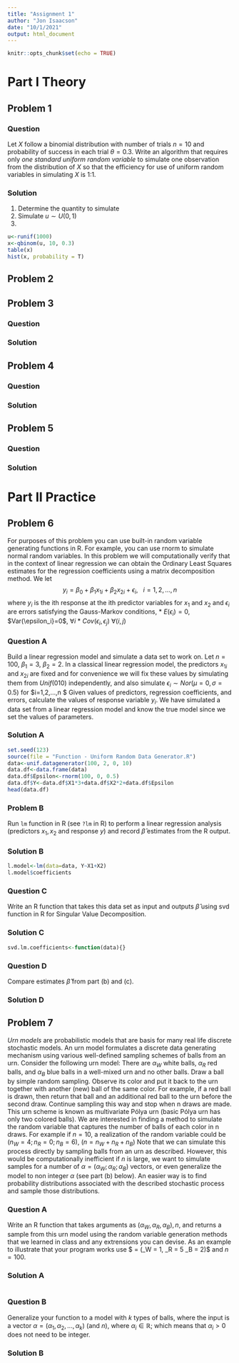 ```yaml
---
title: "Assignment 1"
author: "Jon Isaacson"
date: "10/1/2021"
output: html_document
---
```


```r
knitr::opts_chunk$set(echo = TRUE)
```

# Part I Theory

## Problem 1
### Question
Let $X$ follow a binomial distribution with number of trials $n = 10$ and probability of success in each trial $\theta = 0.3$. Write an algorithm that requires only *one standard uniform random variable* to simulate one observation from the distribution of $X$ so that the efficiency for use of uniform random variables in simulating $X$ is 1:1.

### Solution

1. Determine the quantity to simulate 
2. Simulate $u \sim U(0,1)$
3. 

``` r
u<-runif(1000)
x<-qbinom(u, 10, 0.3)
table(x)
hist(x, probability = T)

```

## Problem 2



## Problem 3
### Question

### Solution



## Problem 4
### Question
### Solution

## Problem 5
### Question
### Solution

# Part II Practice

## Problem 6
For purposes of this problem you can use built-in random variable generating functions in R. For example, you can use rnorm to simulate normal random variables. In this problem we will computationally verify that in the context of linear regression we can obtain the Ordinary Least Squares estimates for the regression coefficients using a matrix decomposition method. We let
$$y_i=\beta_0+\beta_1x_{1i}+\beta_2x_{2i}+\epsilon_i,~~~i=1,2,...,n$$
where $y_i$ is the ith response at the ith predictor variables for $x_1$ and $x_2$ and $\epsilon_i$ are errors satisfying the Gauss-Markov conditions,
* $E(\epsilon_i)=0$, $Var(\epsilon_i}=0$, $\forall i$
* $Cov(\epsilon_i,\epsilon_j)$ $\forall (i,j)$

### Question A
Build a linear regression model and simulate a data set to work on. Let $n = 100,~\beta_1 = 3,~\beta_2 = 2$. In a classical linear regression model, the predictors $x_{1i}$ and $x_{2i}$ are fixed and for convenience we will fix these values by simulating them from $Unif(0 10)$ independently, and also simulate $\epsilon_i\sim Nor(\mu=0,\sigma=0.5)$ for $i=1,2,...,n $ Given values of predictors, regression coefficients, and errors, calculate the values of response variable $y_i$. We have simulated a data set from a linear regression model and know the true model since we set the values of parameters.

### Solution A
```r
set.seed(123)
source(file = "Function - Uniform Random Data Generator.R")
data<-unif.datagenerator(100, 2, 0, 10)
data.df<-data.frame(data)
data.df$Epsilon<-rnorm(100, 0, 0.5)
data.df$Y<-data.df$X1*3+data.df$X2*2+data.df$Epsilon
head(data.df)
```

### Problem B
Run `lm` function in R (see `?lm` in R) to perform a linear regression analysis (predictors $x_1, x_2$ and response $y$) and record $\hat\beta$ estimates from the R output.

### Solution B
```r
l.model<-lm(data=data, Y~X1+X2)
l.model$coefficients
```

### Question C
Write an R function that takes this data set as input and outputs $\hat\beta$ using svd function in R for Singular Value Decomposition.

### Solution C
```r
svd.lm.coefficients<-function(data){}
```

### Question D
Compare estimates $\hat\beta$ from part (b) and (c).

### Solution D

## Problem 7
*Urn models* are probabilistic models that are basis for many real life discrete stochastic models. An urn model formulates a discrete data generating mechanism using various well-defined sampling schemes of balls from an urn.
  Consider the following urn model: There are $\alpha_W$ white balls, $\alpha_R$ red balls, and $\alpha_B$ blue balls in a well-mixed urn and no other balls. Draw a ball by simple random sampling. Observe its color and put it back to the urn together with another (new) ball of the same color. For example, if a red ball is drawn, then return that ball and an additional red ball to the urn before the second draw. Continue sampling this way and stop when n draws are made. This urn scheme is known as multivariate Pólya urn (basic Pólya urn has only two colored balls).
  We are interested in finding a method to simulate the random variable that captures
the number of balls of each color in n draws. For example if $n = 10$, a
realization of the random variable could be $(n_W = 4; n_R = 0; n_B = 6)$, $(n = n_W + n_R + n_B)$ Note that we can simulate this process directly by sampling balls
from an urn as described. However, this would be computationally inefficient if $n$
is large, we want to simulate samples for a number of $\alpha = (\alpha_W; \alpha_R; \alpha_B)$ vectors, or even generalize the model to non integer $\alpha$ (see part (b) below). An easier way is to find probability distributions associated with the described stochastic process and sample those distributions. 

### Question A
Write an R function that takes arguments as $(\alpha_W, \alpha_R, \alpha_B), n$, and returns a sample from this urn model using the random variable generation methods that we learned in class and any extrensions you can devise. As an example to illustrate that your program works use $ \alpha = (\alpha_W = 1, \alpha_R = 5 \alpha_B = 2)$ and $n = 100$.

### Solution A
```r

```

### Question B
Generalize your function to a model with $k$ types of balls, where the input is
a vector $\alpha = (\alpha_1, \alpha_2,..., \alpha_k)$ (and $n$), where $\alpha_i \in \mathbb{R}$; which means that $\alpha_i > 0$ does not need to be integer.

### Solution B